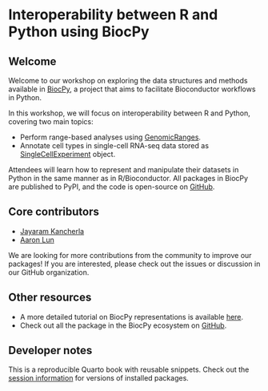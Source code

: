 # Interoperability between R and Python using BiocPy

## Welcome

Welcome to our workshop on exploring the data structures and methods 
available in [BiocPy](https://github.com/biocpy), a project that aims 
to facilitate Bioconductor workflows in Python. 

In this workshop, we will focus on interoperability between R and Python, covering two main topics:

- Perform range-based analyses using [GenomicRanges](https://github.com/BiocPy/GenomicRanges).
- Annotate cell types in single-cell RNA-seq data stored as [SingleCellExperiment](https://github.com/BiocPy/SingleCellExperiment) object. 

Attendees will learn how to represent and manipulate their datasets in Python 
in the same manner as in R/Bioconductor. 
All packages in BiocPy are published to PyPI, and the code is open-source 
on [GitHub](https://github.com/BiocPy).

<!-- ![](./assets/workshop.png) -->

## Core contributors

- [Jayaram Kancherla](https://github.com/jkanche)
- [Aaron Lun](https://github.com/LTLA)

We are looking for more contributions from the community to improve our packages! If you are interested, please check out the issues or discussion in our GitHub organization.

## Other resources

- A more detailed tutorial on BiocPy representations is available [here](https://biocpy.github.io/tutorial/).
- Check out all the package in the BiocPy ecosystem on [GitHub](https://github.com/biocpy).

## Developer notes

This is a reproducible Quarto book with reusable snippets. Check out the [session information](./tutorials/sessioninfo.qmd) for versions of installed packages.
